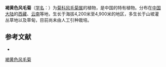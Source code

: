 {{Speciesbox
| name = 褐黄色风毛菊
| status = 
| status_system = 
| image =
| genus = Saussurea
| species = ochrochlaena
| authority = Hand.-Mazz.
}}

'''褐黄色风毛菊'''（[[学名|学名]]：{{lang|la|''Saussurea ochrochlaena''}}）为[[菊科|菊科]][[风毛菊属|风毛菊属]]的植物，是中国的特有植物。分布在[[中国大陆|中国大陆]]的[[西藏|西藏]]、[[云南|云南]]等地，生长于海拔4,200米至4,900米的地区，多生长于山坡灌丛草地以及草甸，目前尚未由人工引种栽培。

== 参考文献 ==
<div class="references-small">
* {{cite web| url =http://www.bioinfo.cn/db05/KmzwSpecies.php?action=view&id=5093| title =褐黄色风毛菊| work =《中国高等植物数据库全库》| publisher =中国科学院微生物研究所| author =昆明植物研究所| accessdate =2009-02-24| deadurl =yes| archiveurl =https://web.archive.org/web/20160305095023/http://www.bioinfo.cn/db05/KmzwSpecies.php?action=view&id=5093| archivedate =2016-03-05| df =}}
</div>
{{Taxonbar|from=Q15226904}}

[[Category:风毛菊属|褐黄色风毛菊]]


{{植物小作品}}